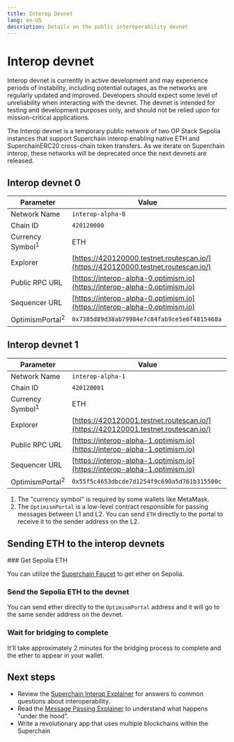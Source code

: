 ```yaml
---
title: Interop Devnet 
lang: en-US
description: Details on the public interoperability devnet
---
```



# Interop devnet

<Callout>
  Interop devnet is currently in active development and may experience periods of instability, including potential outages, as the networks are regularly updated and improved. Developers should expect some level of unreliability when interacting with the devnet. The devnet is intended for testing and development purposes only, and should not be relied upon for mission-critical applications.
</Callout>

The Interop devnet is a temporary public network of two OP Stack Sepolia instances that support Superchain interop enabling native ETH and SuperchainERC20 cross-chain token transfers. As we iterate on Superchain interop, these networks will be deprecated once the next devnets are released.

## Interop devnet 0

| Parameter                   | Value                                                                             |
| --------------------------- | --------------------------------------------------------------------------------- |
| Network Name                | `interop-alpha-0`                                                                 |
| Chain ID                    | `420120000`                                                                       |
| Currency Symbol<sup>1</sup> | ETH                                                                               |
| Explorer                    | [https://420120000.testnet.routescan.io/](https://420120000.testnet.routescan.io/)|
| Public RPC URL              | [https://interop-alpha-0.optimism.io](https://interop-alpha-0.optimism.io)        |
| Sequencer URL               | [https://interop-alpha-0.optimism.io](https://interop-alpha-0.optimism.io)        |
| OptimismPortal<sup>2</sup>  | `0x7385d89d38ab79984e7c84fab9ce5e6f4815468a`                                      |

## Interop devnet 1

| Parameter                   | Value                                                                             |
| --------------------------- | --------------------------------------------------------------------------------- |
| Network Name                | `interop-alpha-1`                                                                 |
| Chain ID                    | `420120001`                                                                       |
| Currency Symbol<sup>1</sup> | ETH                                                                               |
| Explorer                    | [https://420120001.testnet.routescan.io/](https://420120001.testnet.routescan.io/)|
| Public RPC URL              | [https://interop-alpha-1.optimism.io](https://interop-alpha-1.optimism.io)        |
| Sequencer URL               | [https://interop-alpha-1.optimism.io](https://interop-alpha-1.optimism.io)        |
| OptimismPortal<sup>2</sup>  | `0x55f5c4653dbcde7d1254f9c690a5d761b315500c`                                      |

1.  The "currency symbol" is required by some wallets like MetaMask.
2.  The `OptimismPortal` is a low-level contract responsible for passing messages between L1 and L2. You can send `ETH` directly to the portal to receive it to the sender address on the L2.

## Sending ETH to the interop devnets

<Steps>
  ### Get Sepolia ETH

  You can utilize the [Superchain Faucet](https://console.optimism.io/faucet) to get ether on Sepolia.

  ### Send the Sepolia ETH to the devnet

  You can send ether directly to the `OptimismPortal` address and it will go to the same sender address on the devnet.

  ### Wait for bridging to complete

  It'll take approximately 2 minutes for the bridging process to complete and the ether to appear in your wallet.
</Steps>

## Next steps

*   Review the [Superchain Interop Explainer](../explainer) for answers to common questions about interoperability.
*   Read the [Message Passing Explainer](../message-passing) to understand what happens "under the hood".
*   Write a revolutionary app that uses multiple blockchains within the Superchain
